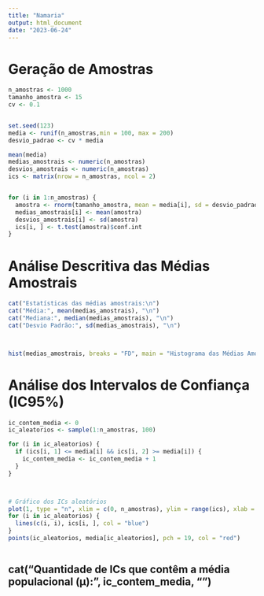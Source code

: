 ```yaml
---
title: "Namaria"
output: html_document
date: "2023-06-24"
---
```

# Geração de Amostras

```r


n_amostras <- 1000  
tamanho_amostra <- 15  
cv <- 0.1  


set.seed(123)  
media <- runif(n_amostras,min = 100, max = 200)
desvio_padrao <- cv * media

mean(media)
medias_amostrais <- numeric(n_amostras)
desvios_amostrais <- numeric(n_amostras)
ics <- matrix(nrow = n_amostras, ncol = 2)


for (i in 1:n_amostras) {
  amostra <- rnorm(tamanho_amostra, mean = media[i], sd = desvio_padrao[i])
  medias_amostrais[i] <- mean(amostra)
  desvios_amostrais[i] <- sd(amostra)
  ics[i, ] <- t.test(amostra)$conf.int
}
```

# Análise Descritiva das Médias Amostrais

```r

cat("Estatísticas das médias amostrais:\n")
cat("Média:", mean(medias_amostrais), "\n")
cat("Mediana:", median(medias_amostrais), "\n")
cat("Desvio Padrão:", sd(medias_amostrais), "\n")



hist(medias_amostrais, breaks = "FD", main = "Histograma das Médias Amostrais")
```

# Análise dos Intervalos de Confiança (IC95%)

```r

ic_contem_media <- 0  
ic_aleatorios <- sample(1:n_amostras, 100)  

for (i in ic_aleatorios) {
  if (ics[i, 1] <= media[i] && ics[i, 2] >= media[i]) {
    ic_contem_media <- ic_contem_media + 1
  }
}



# Gráfico dos ICs aleatórios
plot(1, type = "n", xlim = c(0, n_amostras), ylim = range(ics), xlab = "Amostra", ylab = "IC95%")
for (i in ic_aleatorios) {
  lines(c(i, i), ics[i, ], col = "blue")
}
points(ic_aleatorios, media[ic_aleatorios], pch = 19, col = "red")



```





## cat("Quantidade de ICs que contêm a média populacional (μ):", ic_contem_media, "\n")


